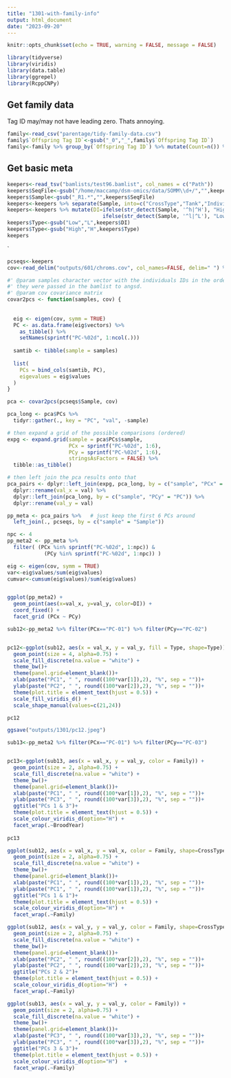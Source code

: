 ```yaml
---
title: "1301-with-family-info"
output: html_document
date: "2023-09-20"
---
```


```r
knitr::opts_chunk$set(echo = TRUE, warning = FALSE, message = FALSE)
```


```r
library(tidyverse)
library(viridis)
library(data.table)
library(ggrepel)
library(RcppCNPy)
```

## Get family data 

Tag ID may/may not have leading zero. Thats annoying.
```r
family<-read_csv("parentage/tidy-family-data.csv")
family$`Offspring Tag ID`<-gsub("_0","_",family$`Offspring Tag ID`)
family<-family %>% group_by(`Offspring Tag ID`) %>% mutate(Count=n()) %>% filter(Count<2)

```

## Get basic meta


```r
keepers<-read_tsv("bamlists/test96.bamlist", col_names = c("Path"))
keepers$SeqFile<-gsub("/home/maccamp/dsm-omics/data/SOMM\\d+/","",keepers$Path)
keepers$Sample<-gsub("_R1.*","",keepers$SeqFile)
keepers<-keepers %>% separate(Sample, into=c("CrossType","Tank","Individual"),remove = FALSE, sep="_")
keepers<-keepers %>% mutate(DI=ifelse(str_detect(Sample, '^h|^H'), "HighDI",
                               ifelse(str_detect(Sample, '^l|^L'), "LowDI", "Epi")))
keepers$Type<-gsub("Low","L",keepers$DI)
keepers$Type<-gsub("High","H",keepers$Type)
keepers
```

`

```r
pcseqs<-keepers
cov<-read_delim("outputs/601/chroms.cov", col_names=FALSE, delim=" ") %>% as.matrix()
```


```r
#' @param samples character vector with the individuals IDs in the order in which
#' they were passed in the bamlist to angsd.
#' @param cov covariance matrix
covar2pcs <- function(samples, cov) {
  
  
  eig <- eigen(cov, symm = TRUE)
  PC <- as.data.frame(eig$vectors) %>%
    as_tibble() %>%
    setNames(sprintf("PC-%02d", 1:ncol(.)))
  
  samtib <- tibble(sample = samples)
  
  list(
    PCs = bind_cols(samtib, PC),
    eigevalues = eig$values
  )
}

```

```r
pca <- covar2pcs(pcseqs$Sample, cov)

pca_long <- pca$PCs %>%
  tidyr::gather(., key = "PC", "val", -sample)

# then expand a grid of the possible comparisons (ordered)
expg <- expand.grid(sample = pca$PCs$sample,
                    PCx = sprintf("PC-%02d", 1:6),
                    PCy = sprintf("PC-%02d", 1:6),
                    stringsAsFactors = FALSE) %>%
  tibble::as_tibble()

# then left join the pca results onto that
pca_pairs <- dplyr::left_join(expg, pca_long, by = c("sample", "PCx" = "PC")) %>%
  dplyr::rename(val_x = val) %>%
  dplyr::left_join(pca_long, by = c("sample", "PCy" = "PC")) %>%
  dplyr::rename(val_y = val)

pp_meta <- pca_pairs %>%   # just keep the first 6 PCs around
  left_join(., pcseqs, by = c("sample" = "Sample")) 

npc <- 4
pp_meta2 <- pp_meta %>%
  filter( (PCx %in% sprintf("PC-%02d", 1:npc)) & 
            (PCy %in% sprintf("PC-%02d", 1:npc)) )

eig <- eigen(cov, symm = TRUE)
var<-eig$values/sum(eig$values)
cumvar<-cumsum(eig$values)/sum(eig$values)


ggplot(pp_meta2) +
  geom_point(aes(x=val_x, y=val_y, color=DI)) +
  coord_fixed() +
  facet_grid (PCx ~ PCy)

```

```r

sub12<-pp_meta2 %>% filter(PCx=="PC-01") %>% filter(PCy=="PC-02")


pc12<-ggplot(sub12, aes(x = val_x, y = val_y, fill = Type, shape=Type)) +
  geom_point(size = 4, alpha=0.75) +
  scale_fill_discrete(na.value = "white") + 
  theme_bw()+
  theme(panel.grid=element_blank())+
  xlab(paste("PC1", " ", round((100*var[1]),2), "%", sep = ""))+
  ylab(paste("PC2", " ", round((100*var[2]),2), "%", sep = ""))+
  theme(plot.title = element_text(hjust = 0.5)) +
  scale_fill_viridis_d() +
  scale_shape_manual(values=c(21,24))

pc12

ggsave("outputs/1301/pc12.jpeg")
```

```r
sub13<-pp_meta2 %>% filter(PCx=="PC-01") %>% filter(PCy=="PC-03")


pc13<-ggplot(sub13, aes(x = val_x, y = val_y, color = Family)) +
  geom_point(size = 2, alpha=0.75) +
  scale_fill_discrete(na.value = "white") + 
  theme_bw()+
  theme(panel.grid=element_blank())+
  xlab(paste("PC1", " ", round((100*var[1]),2), "%", sep = ""))+
  ylab(paste("PC3", " ", round((100*var[3]),2), "%", sep = ""))+
  ggtitle("PCs 1 & 3")+
  theme(plot.title = element_text(hjust = 0.5)) +
  scale_colour_viridis_d(option="H") +
  facet_wrap(.~BroodYear)
  
pc13

```


```r
ggplot(sub12, aes(x = val_x, y = val_x, color = Family, shape=CrossType)) +
  geom_point(size = 2, alpha=0.75) +
  scale_fill_discrete(na.value = "white") + 
  theme_bw()+
  theme(panel.grid=element_blank())+
  xlab(paste("PC1", " ", round((100*var[1]),2), "%", sep = ""))+
  ylab(paste("PC1", " ", round((100*var[1]),2), "%", sep = ""))+
  ggtitle("PCs 1 & 1")+
  theme(plot.title = element_text(hjust = 0.5)) +
  scale_colour_viridis_d(option="H") +
  facet_wrap(.~Family)
```


```r
ggplot(sub12, aes(x = val_y, y = val_y, color = Family, shape=CrossType)) +
  geom_point(size = 2, alpha=0.75) +
  scale_fill_discrete(na.value = "white") + 
  theme_bw()+
  theme(panel.grid=element_blank())+
  xlab(paste("PC2", " ", round((100*var[2]),2), "%", sep = ""))+
  ylab(paste("PC2", " ", round((100*var[2]),2), "%", sep = ""))+
  ggtitle("PCs 2 & 2")+
  theme(plot.title = element_text(hjust = 0.5)) +
  scale_colour_viridis_d(option="H")  +
  facet_wrap(.~Family)
```


```r
ggplot(sub13, aes(x = val_y, y = val_y, color = Family)) +
  geom_point(size = 2, alpha=0.75) +
  scale_fill_discrete(na.value = "white") + 
  theme_bw()+
  theme(panel.grid=element_blank())+
  xlab(paste("PC3", " ", round((100*var[3]),2), "%", sep = ""))+
  ylab(paste("PC3", " ", round((100*var[3]),2), "%", sep = ""))+
  ggtitle("PCs 3 & 3")+
  theme(plot.title = element_text(hjust = 0.5)) +
  scale_colour_viridis_d(option="H")  +
  facet_wrap(.~Family)
```